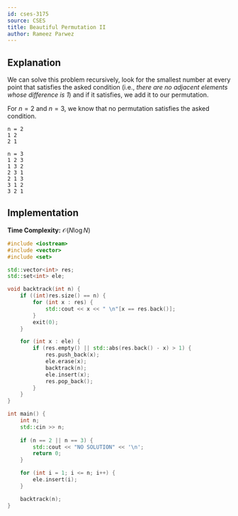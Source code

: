 ```yaml
---
id: cses-3175
source: CSES
title: Beautiful Permutation II
author: Rameez Parwez
---
```


## Explanation

We can solve this problem recursively, look for the smallest number at every point
that satisfies the asked condition (i.e., *there are no adjacent elements whose difference is 1*) 
and if it satisfies, we add it to our permutation.  

For $n = 2$ and $n = 3$, we know that no permutation satisfies the asked condition.

<Spoiler title = "Proof">

```
n = 2
1 2
2 1

n = 3
1 2 3
1 3 2
2 3 1
2 1 3
3 1 2
3 2 1
```

</Spoiler>

## Implementation

**Time Complexity:** $\mathcal{O}(N \log N)$

<LanguageSection>
<CPPSection>

```cpp
#include <iostream>
#include <vector>
#include <set>

std::vector<int> res;
std::set<int> ele;

void backtrack(int n) {
    if ((int)res.size() == n) {
        for (int x : res) {
            std::cout << x << " \n"[x == res.back()];
        }
        exit(0);
    }

    for (int x : ele) {
        if (res.empty() || std::abs(res.back() - x) > 1) {
            res.push_back(x);
            ele.erase(x);
            backtrack(n);
            ele.insert(x);
            res.pop_back();
        }
    }
}

int main() {
    int n;
    std::cin >> n;
    
    if (n == 2 || n == 3) {
        std::cout << "NO SOLUTION" << '\n';
        return 0;
    }

    for (int i = 1; i <= n; i++) {
        ele.insert(i);
    }

    backtrack(n);
}
```

</CPPSection>
</LanguageSection>